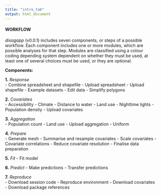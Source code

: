 ```yaml
---
title: "intro_tab"
output: html_document
---
```


#### WORKFLOW

*disagapp* (v0.0.1) includes seven components, or steps of a possible workflow. Each component includes one or more modules, which are possible analyses for that step. Modules are classified using a colour coding depending system dependent on whether they <span class="module_mandatory">must be used</span>, <span class="module_choice">at least one of several choices must be used</span>, <span class="module_optional">or they are optional</span>.

**Components:**  

**1.** *Response*  
- <span class="module_choice">Combine spreadsheet and shapefile</span>
- <span class="module_choice">Upload spreadsheet</span>
- <span class="module_choice">Upload shapefile</span>
- <span class="module_choice">Example datasets</span>
- <span class="module_optional">Edit data</span>
- <span class="module_optional">Simplify polygons</span>

**2.** *Covariates*  
- <span class="module_choice">Accessibility</span>
- <span class="module_choice">Climate</span>
- <span class="module_choice">Distance to water</span>
- <span class="module_choice">Land use</span>
- <span class="module_choice">Nighttime lights</span>
- <span class="module_choice">Population density</span>
- <span class="module_choice">Upload covariates</span>

**3.** *Aggregation*  
- <span class="module_choice">Population count</span>
- <span class="module_choice">Land use</span>
- <span class="module_choice">Upload aggregation</span>
- <span class="module_choice">Uniform</span>

**4.** *Prepare*  
- <span class="module_mandatory">Generate mesh</span>
- <span class="module_mandatory">Summarise and resample covariates</span>
- <span class="module_mandatory">Scale covariates</span>
- <span class="module_optional">Covariate correlations</span>
- <span class="module_optional">Reduce covariate resolution</span>
- <span class="module_mandatory">Finalise data preparation</span>

**5.** *Fit*
- <span class="module_mandatory">Fit model</span>

**6.** *Predict*
- <span class="module_mandatory">Make predictions</span>
- <span class="module_optional">Transfer predictions</span>

**7.** *Reproduce*  
- <span class="module_optional">Download session code</span>
- <span class="module_optional">Reproduce environment</span>
- <span class="module_optional">Download covariates</span>
- <span class="module_optional">Download package references</span>
